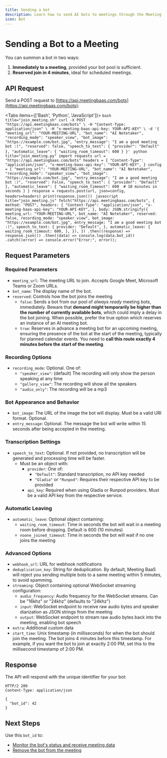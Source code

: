 ```yaml
---
title: Sending a bot
description: Learn how to send AI bots to meetings through the Meeting BaaS API, with options for immediate or scheduled joining and customizable settings
icon: Bot
---
```



# Sending a Bot to a Meeting

You can summon a bot in two ways:

1. **Immediately to a meeting**, provided your bot pool is sufficient.
2. **Reserved join in 4 minutes**, ideal for scheduled meetings.

## API Request

Send a POST request to [https://api.meetingbaas.com/bots](https://api.meetingbaas.com/bots):

<Tabs items={['Bash', 'Python', 'JavaScript']}>
  <Tab value="Bash">
    ```bash title="join_meeting.sh"
    curl -X POST "https://api.meetingbaas.com/bots" \
         -H "Content-Type: application/json" \
         -H "x-meeting-baas-api-key: YOUR-API-KEY" \
         -d '{
               "meeting_url": "YOUR-MEETING-URL",
               "bot_name": "AI Notetaker",
               "recording_mode": "speaker_view",
               "bot_image": "https://example.com/bot.jpg",
               "entry_message": "I am a good meeting bot :)",
               "reserved": false,
               "speech_to_text": {
                 "provider": "Default"
               },
               "automatic_leave": {
                 "waiting_room_timeout": 600
               }
             }'
    ```
  </Tab>
  <Tab value="Python">
    ```python title="join_meeting.py"
    import requests
    url = "https://api.meetingbaas.com/bots"
    headers = {
        "Content-Type": "application/json",
        "x-meeting-baas-api-key": "YOUR-API-KEY",
    }
    config = {
        "meeting_url": "YOUR-MEETING-URL",
        "bot_name": "AI Notetaker",
        "recording_mode": "speaker_view",
        "bot_image": "https://example.com/bot.jpg",
        "entry_message": "I am a good meeting bot :)",
        "reserved": False,
        "speech_to_text": {
            "provider": "Default"
        },
        "automatic_leave": {
            "waiting_room_timeout": 600  # 10 minutes in seconds
        }
    }
    response = requests.post(url, json=config, headers=headers)
    print(response.json())
    ```
  </Tab>
  <Tab value="JavaScript">
    ```javascript title="join_meeting.js"
    fetch("https://api.meetingbaas.com/bots", {
      method: "POST",
      headers: {
        "Content-Type": "application/json",
        "x-meeting-baas-api-key": "YOUR-API-KEY",
      },
      body: JSON.stringify({
        meeting_url: "YOUR-MEETING-URL",
        bot_name: "AI Notetaker",
        reserved: false,
        recording_mode: "speaker_view",
        bot_image: "https://example.com/bot.jpg",
        entry_message: "I am a good meeting bot :)",
        speech_to_text: {
          provider: "Default",
        },
        automatic_leave: {
          waiting_room_timeout: 600,
        },
      }),
    })
      .then((response) => response.json())
      .then((data) => console.log(data.bot_id))
      .catch((error) => console.error("Error:", error));
    ```
  </Tab>
</Tabs>

## Request Parameters

### Required Parameters

- `meeting_url`: The meeting URL to join. Accepts Google Meet, Microsoft Teams or Zoom URLs.
- `bot_name`: The display name of the bot.
- `reserved`: Controls how the bot joins the meeting
  - `false`: Sends a bot from our pool of _always ready_ meeting bots, immediately. Beware that **demand might temporarily be higher than the number of currently available bots**, which could imply a delay in the bot joining. When possible, prefer the true option which reserves an instance of an AI meeting bot.
  - `true`: Reserves in advance a meeting bot for an upcoming meeting, ensuring the presence of the bot at the start of the meeting, typically for planned calendar events. You need to **call this route exactly 4 minutes before the start of the meeting**.

### Recording Options

- `recording_mode`: Optional. One of:
  - `"speaker_view"`: (default) The recording will only show the person speaking at any time
  - `"gallery_view"`: The recording will show all the speakers
  - `"audio_only"`: The recording will be a mp3

### Bot Appearance and Behavior

- `bot_image`: The URL of the image the bot will display. Must be a valid URI format. Optional.
- `entry_message`: Optional. The message the bot will write within 15 seconds after being accepted in the meeting.

### Transcription Settings

- `speech_to_text`: Optional. If not provided, no transcription will be generated and processing time will be faster.
  - Must be an object with:
    - `provider`: One of:
      - `"Default"`: Standard transcription, no API key needed
      - `"Gladia"` or `"Runpod"`: Requires their respective API key to be provided
    - `api_key`: Required when using Gladia or Runpod providers. Must be a valid API key from the respective service.

### Automatic Leaving

- `automatic_leave`: Optional object containing:
  - `waiting_room_timeout`: Time in seconds the bot will wait in a meeting room before dropping. Default is 600 (10 minutes)
  - `noone_joined_timeout`: Time in seconds the bot will wait if no one joins the meeting

### Advanced Options

- `webhook_url`: URL for webhook notifications
- `deduplication_key`: String for deduplication. By default, Meeting BaaS will reject you sending multiple bots to a same meeting within 5 minutes, to avoid spamming.
- `streaming`: Object containing optional WebSocket streaming configuration:
  - `audio_frequency`: Audio frequency for the WebSocket streams. Can be "16khz" or "24khz" (defaults to "24khz")
  - `input`: WebSocket endpoint to receive raw audio bytes and speaker diarization as JSON strings from the meeting
  - `output`: WebSocket endpoint to stream raw audio bytes back into the meeting, enabling bot speech
- `extra`: Additional custom data
- `start_time`: Unix timestamp (in milliseconds) for when the bot should join the meeting. The bot joins 4 minutes before this timestamp. For example, if you want the bot to join at exactly 2:00 PM, set this to the millisecond timestamp of 2:00 PM.

## Response

The API will respond with the unique identifier for your bot:

```http
HTTP/2 200
Content-Type: application/json

{
  "bot_id": 42
}
```

## Next Steps

Use this `bot_id` to:

- [Monitor the bot's status and receive meeting data](/docs/api/getting-started/getting-the-data)
- [Remove the bot from the meeting](/docs/api/getting-started/removing-a-bot)
